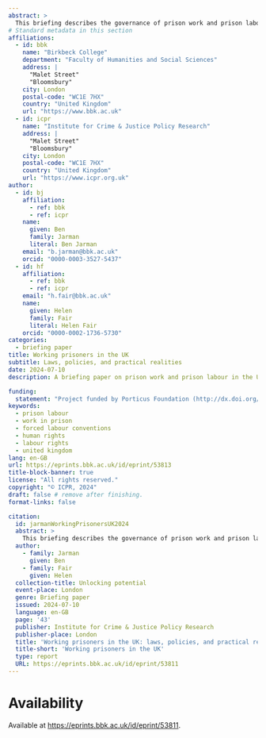 ```yaml
---
abstract: >
  This briefing describes the governance of prison work and prison labour in the United Kingdom. Recent years have seen a considerable focus on policies aiming to promote prisoner employment and employability and yet, as the briefing shows, this focus has been confined to small parts of the UK prison system. Reliable data describing prison work is difficult to obtain, and many of the long-standing contradictions and difficulties which have plagued efforts to turn prisons into productive, rehabilitative workplaces remain unresolved. Despite some impressive progress in some parts of the system, the nature and usefulness of prison work in the UK remain largely obscure. This briefing reviews the legal and policy landscape and what little published data exists to describe work done by people serving prison sentences, and summarises what can be said about the nature and extent of different kinds of work in practice.
# Standard metadata in this section
affiliations:
  - id: bbk
    name: "Birkbeck College"
    department: "Faculty of Humanities and Social Sciences"
    address: |
      "Malet Street"
      "Bloomsbury"
    city: London
    postal-code: "WC1E 7HX"
    country: "United Kingdom"
    url: "https://www.bbk.ac.uk"
  - id: icpr
    name: "Institute for Crime & Justice Policy Research"
    address: |
      "Malet Street"
      "Bloomsbury"
    city: London
    postal-code: "WC1E 7HX"
    country: "United Kingdom"
    url: "https://www.icpr.org.uk"
author:
  - id: bj
    affiliation:
      - ref: bbk
      - ref: icpr
    name:
      given: Ben
      family: Jarman
      literal: Ben Jarman
    email: "b.jarman@bbk.ac.uk"
    orcid: "0000-0003-3527-5437"
  - id: hf
    affiliation:
      - ref: bbk
      - ref: icpr
    email: "h.fair@bbk.ac.uk"
    name:
      given: Helen
      family: Fair
      literal: Helen Fair
    orcid: "0000-0002-1736-5730"
categories:
  - briefing paper
title: Working prisoners in the UK
subtitle: Laws, policies, and practical realities
date: 2024-07-10
description: A briefing paper on prison work and prison labour in the UK.

funding: 
  statement: "Project funded by Porticus Foundation (http://dx.doi.org/10.13039/100020243)"
keywords:  
  - prison labour
  - work in prison
  - forced labour conventions
  - human rights
  - labour rights
  - united kingdom
lang: en-GB
url: https://eprints.bbk.ac.uk/id/eprint/53813
title-block-banner: true
license: "All rights reserved."
copyright: "© ICPR, 2024"
draft: false # remove after finishing.
format-links: false

citation:
  id: jarmanWorkingPrisonersUK2024
  abstract: >
    This briefing describes the governance of prison work and prison labour in the United Kingdom. Recent years have seen a considerable focus on policies aiming to promote prisoner employment and employability and yet, as the briefing shows, this focus has been confined to small parts of the UK prison system. Reliable data describing prison work is difficult to obtain, and many of the long-standing contradictions and difficulties which have plagued efforts to turn prisons into productive, rehabilitative workplaces remain unresolved. Despite some impressive progress in some parts of the system, the nature and usefulness of prison work in the UK remain largely obscure. This briefing reviews the legal and policy landscape and what little published data exists to describe work done by people serving prison sentences, and summarises what can be said about the nature and extent of different kinds of work in practice.
  author:
    - family: Jarman
      given: Ben
    - family: Fair
      given: Helen
  collection-title: Unlocking potential
  event-place: London
  genre: Briefing paper
  issued: 2024-07-10
  language: en-GB
  page: '43'
  publisher: Institute for Crime & Justice Policy Research
  publisher-place: London
  title: 'Working prisoners in the UK: laws, policies, and practical realities'
  title-short: 'Working prisoners in the UK'
  type: report
  URL: https://eprints.bbk.ac.uk/id/eprint/53811
---
```


# Availability

Available at <https://eprints.bbk.ac.uk/id/eprint/53811>.